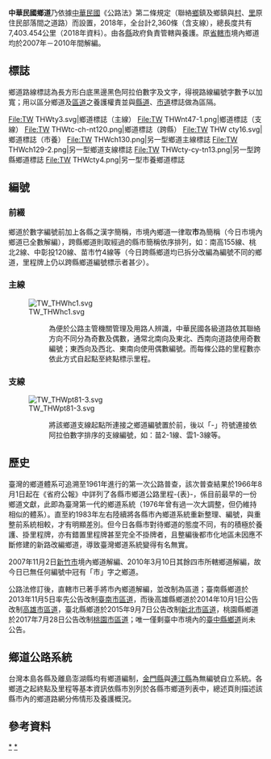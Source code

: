 {{Infobox highway system
| country = TWN
| title      = 中華民國鄉道
| markers    = [[File:Taiwan_road_sign_Art090.2.svg|200px]]
| caption    = 中華民國鄉道路線編號標誌
| maint      = 
| formed     = 1961年
| length_km  =7,403.454
| length_ref = {{r|detail}}
| notes      = 
| links      = 
}}
{{台灣交通}}

'''中華民國鄉道'''乃依據[[中華民國|中華民國]]《公路法》{{r|law}}第二條規定（聯絡[[鄉_(中華民國)|鄉]]鎮及鄉鎮與[[村里|村]]、[[村里|里]]原住民部落間之道路）而設置，2018年，全台計2,360條{{Update inline}}（含支線），總長度共有7,403.454公里（2018年資料{{r|detail}}）。由各[[縣|縣]]政府負責管轄與養護。原[[市_(中華民國)|省轄市]]境內鄉道均於2007年－2010年間解編。{{r|city}}

==標誌==
鄉道路線標誌為長方形白底黑邊黑色阿拉伯數字及文字，得視路線編號字數予以加寬；用以區分鄉道及[[台灣區道|區道]]之養護權責並與[[台灣縣道|縣道]]、[[台灣市道|市道]]標誌做為區隔。
<gallery>
File:TW THWty3.svg|鄉道標誌（主線）
File:TW THWnt47-1.png|鄉道標誌（支線）
File:TW THWtc-ch-nt120.png|鄉道標誌（跨縣）
File:TW THW cty16.svg|鄉道標誌（市養）
File:TW THWch130.png|另一型鄉道主線標誌
File:TW THWch129-2.png|另一型鄉道支線標誌
File:TW THWcty-cy-tn13.png|另一型跨縣鄉道標誌
File:TW THWcty4.png|另一型市養鄉道標誌
</gallery>

==編號==

===前綴===
鄉道於數字編號前加上各縣之漢字簡稱，市境內鄉道一律取'''市'''為簡稱（今日市境內鄉道已全數解編），跨縣鄉道則取經過的縣市簡稱依序排列，如：南高155線、桃北2線、中彰投120線、苗市竹4線等（今日跨縣鄉道均已拆分改編為編號不同的鄉道，里程牌上仍以跨縣鄉道編號標示者甚少）。

===主線===
[[File:TW_THWhc1.svg|left]]
<!---字首前出現“:::”是為配合left（圖像置左）而縮排，以求每行字首對齊，故勿刪除之。-->
:::為便於公路主管機關管理及用路人辨識，中華民國各級道路依其聯絡方向不同分為奇數及偶數，通常北南向及東北、西南向道路使用奇數編號；東西向及西北、東南向使用偶數編號。而每條公路的里程數亦依此方式自起點至終點標示里程。

===支線===
[[File:TW_THWpt81-3.svg|left]]
<!---字首前出現“:::”是為配合left（圖像置左）而縮排，以求每行字首對齊，故勿刪除之。-->
:::將該鄉道支線起點所連接之鄉道編號置於前，後以「-」符號連接依阿拉伯數字排序的支線編號，如：苗2-1線、雲1-3線等。

==歷史==
臺灣的鄉道體系可追溯至1961年進行的第一次公路普查，該次普查結果於1966年8月1日起在《省府公報》中詳列了各縣市鄉道公路里程-{表}-，係目前最早的一份鄉道文獻，此即為臺灣第一代的鄉道系統（1976年曾有過一次大調整{{r|thb60}}，但仍維持相似的體系）。直至約1983年左右陸續將各縣市內鄉道系統重新整理、編號{{r|thb60}}，與重整前系統相較，才有明顯差別。但今日各縣市對待鄉道的態度不同，有的積極於養護、掛里程牌，亦有錯置里程牌甚至完全不掛牌者，且整編後都市化地區未因應不斷修建的新路改編鄉道，導致臺灣鄉道系統變得有名無實。

2007年11月2日[[新竹市|新竹市]]境內鄉道解編、2010年3月10日其餘四市所轄鄉道解編，故今日已無任何編號中冠有「市」字之鄉道。

公路法修訂後，直轄市已著手將市內鄉道解編，並改制為區道；臺南縣鄉道於2013年11月5日率先公告改制[[臺南市區道|臺南市區道]]{{r|tntr}}，而後高雄縣鄉道於2014年10月1日公告改制[[高雄市區道|高雄市區道]]{{r|khtr}}，臺北縣鄉道於2015年9月7日公告改制[[新北市區道|新北市區道]]{{r|nttr}}，桃園縣鄉道於2017年7月28日公告改制[[桃園市區道|桃園市區道]]{{r|tytr}}；唯一僅剩臺中市境內的[[臺中縣鄉道|臺中縣鄉道]]尚未公告。

==鄉道公路系統==
台灣本島各縣及離島澎湖縣均有鄉道編制，[[金門縣|金門縣]]{{r|kinmen}}與[[連江縣_(中華民國)|連江縣]]為無編號自立系統。各鄉道之起終點及里程等基本資訊依縣市別列於各縣市鄉道列表中，總述頁則描述該縣市內的鄉道路網分佈情形及養護概況。
{{台灣鄉道}}

==參考資料==
{{reflist|refs=

<ref name="law">{{Cite web |url=http://law.moj.gov.tw/LawClass/LawAll.aspx?PCode=K0040001 |title=中華民國公路法條文 |accessdate=2010-08-03 |archive-date=2020-10-29 |archive-url=https://web.archive.org/web/20201029233953/https://law.moj.gov.tw/LawClass/LawAll.aspx?pcode=K0040001 |dead-url=no }}</ref>

<ref name="detail">{{Cite web|url=https://www.thb.gov.tw/file.ashx?id=698fc3ff-000e-4602-a612-e9aeace759a9|title=區道及鄉道公路里程及面積|publisher=交通部公路總局|accessdate=2019-09-29|format=ods}}</ref>

<ref name="city">[http://www.motc.gov.tw/mocwebGIP/wSite/ct?xItem=16518&ctNode=157&mp=1 交通部公告廢止基隆市、臺中市、嘉義市及臺南市鄉道]{{Dead link|date=2019年11月 |bot=InternetArchiveBot |fix-attempted=yes }}</ref>

<ref name="thb60">{{Cite web |url=http://www.thb.gov.tw/TM/Menus/Menu09/main0903/chap_2.pdf |title=公路總局六十年專刊 |accessdate=2010-08-21 |archive-date=2014-03-09 |archive-url=https://web.archive.org/web/20140309183509/http://www.thb.gov.tw/TM/Menus/Menu09/main0903/chap_2.pdf |dead-url=no }}</ref>

<ref name="tntr">{{cite web |url=https://odmdoc.motc.gov.tw/IFDEWebBBS_MOTC/ExternalBBS.aspx?ThirdDocId=102RD06614 |title=交通部公告臺南市市道及區道 |language=zh |publisher=[[中華民國交通部|中華民國交通部]] |date=2013-11-05 |access-date=2017-09-23 |archive-url=https://web.archive.org/web/20160307192832/http://odmdoc.motc.gov.tw/ifdewebbbs_motc/externalbbs.aspx?thirddocid=102rd06614 |archive-date=2016-03-07 |dead-url=yes }}</ref>

<ref name="khtr">{{cite web |url=https://odmdoc.motc.gov.tw/IFDEWebBBS_MOTC/ExternalBBS.aspx?ThirdDocId=103RD05575 |title=交通部公告高雄市市道及區道 |language=zh |publisher=[[中華民國交通部|中華民國交通部]] |date=2014-10-01 |access-date=2017-09-23 |archive-url=https://web.archive.org/web/20170923194328/https://odmdoc.motc.gov.tw/IFDEWebBBS_MOTC/ExternalBBS.aspx?ThirdDocId=103RD05575 |archive-date=2017-09-23 |dead-url=yes }}</ref>

<ref name="nttr">{{cite web |url=https://odmdoc.motc.gov.tw/IFDEWebBBS_MOTC/ExternalBBS.aspx?ThirdDocId=104RD05557 |title=交通部公告新北市市道及區道 |language=zh |publisher=[[中華民國交通部|中華民國交通部]] |date=2015-09-07 |access-date=2017-09-23 |archive-url=https://web.archive.org/web/20190502073724/https://odmdoc.motc.gov.tw/IFDEWebBBS_MOTC/ExternalBBS.aspx?ThirdDocId=104RD05557 |archive-date=2019-05-02 |dead-url=yes }}</ref>

<ref name="tytr">{{cite web |url=https://odmdoc.motc.gov.tw/IFDEWebBBS_MOTC/ExternalBBS.aspx?ThirdDocId=106RD03248 |title=交通部公告桃園市市道及區道 |language=zh |publisher=[[中華民國交通部|中華民國交通部]] |date=2017-07-28 |access-date=2017-09-23 |archive-url=https://web.archive.org/web/20190502003824/https://odmdoc.motc.gov.tw/IFDEWebBBS_MOTC/ExternalBBS.aspx?ThirdDocId=106RD03248 |archive-date=2019-05-02 |dead-url=yes }}</ref>

<ref name="kinmen">金門縣全境大多屬於都市計畫區，全部劃歸市區道路，但金門縣政府依據《金門縣市區道路管理規則》第二條第三項規定，於2009年11月23日公告縣境內主要道路、次要及服務道路範圍，其中次要及服務道路與《公路法》鄉道定義類似，參見[http://gaz.ncl.edu.tw/downFile.jsp?sysid=E1052700&flag=P 《金門縣政府公報》第二十五期，頁36-40]。</ref>

}}

[[Category:台灣公路|*]]
[[Category:台灣鄉道|*]]